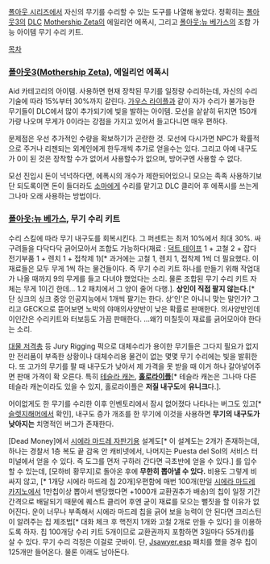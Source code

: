 [[폴아웃 시리즈]]에서 자신의 무기를 수리할 수 있는 도구를 나열해 놓았다. 정확히는 [[폴아웃3]]의 [[DLC]] [[Mothership Zeta]]의 에일리언 에폭시, 그리고 [[폴아웃:뉴 베가스]]의 조합 가능 아이템 무기 수리 키트.

[[목차]]

=== [[폴아웃3]]([[Mothership Zeta]]), 에일리언 에폭시 ===
Aid 카테고리의 아이템. 사용하면 현재 장착된 무기를 일정량 수리하는데, 자신의 수리 기술에 따라 15%부터 30%까지 갈린다. [[가우스 라이플]]과 같이 자가 수리가 불가능한 무기들이 DLC에서 많이 추가되기에 빛을 발하는 아이템. 모선을 샅샅히 뒤지면 150개 가량 나오며 무게가 0이라는 강점을 가지고 있어서 들고다니면 매우 편하다. 

문제점은 우선 추가적인 수량을 확보하기가 곤란한 것. 모선에 다시가면 NPC가 확률적으로 주거나 리젠되는 외계인에게 한두개씩 추가로 얻을수는 있다. 그리고 아예 내구도가 0이 된 것은 장착할 수가 없어서 사용할수가 없으며, 방어구엔 사용할 수 없다.

모선 진입시 돈이 넉넉하다면, 에폭시의 개수가 제한되어있으니 모으는 족족 사용하기보단 되도록이면 돈이 들더라도 [[소마]]에게 수리를 맡기고 DLC 클리어 후 에폭시를 쓰는게 그나마 오래 사용하는 방법이다. 

=== [[폴아웃:뉴 베가스]], 무기 수리 키트 ===
수리 스킬에 따라 무기 내구도를 회복시킨다. 그 퍼센트는 최저 10%에서 최대 30%. 싸구려들을 다닥다닥 긁어모아서 조합도 가능하다(재료 : [[덕트 테이프]] 1 + 고철 2 + 잡다 전기부품 1 + 렌치 1 + 접착제 1)[* 과거에는 고철 1, 렌치 1, 접착제 1씩 더 필요했다. 이 재료들은 모두 무게 1씩 하는 물건들이다. 즉 무기 수리 키트 하나를 만들기 위해 작업대가 나올 때까지 9의 무게를 들고 다녀야 했었다는 소리. 물론 조합된 무기 수리 키트 자체는 무게 1이긴 한데... 1.2 패치에서 그 양이 줄어 다행.]. '''상인이 직접 팔지 않는다.'''[* 단 싱크의 싱크 중앙 인공지능에서 1개씩 팔기는 한다. 상'인'은 아니니 맞는 말인가? 그리고 GECK으로 뜯어보면 노박의 야매의사양반이 낮은 확률로 판매한다. 의사양반인데 이인간은 수리키트와 터보등도 가끔 판매한다. ...왜?] 미칠듯이 재료를 긁어모아야 한다는 소리.

[[대물 저격총(폴아웃: 뉴 베가스)|대물 저격총]] 등 Jury Rigging 퍽으로 대체수리가 용이한 무기들은 그다지 필요가 없지만 전리품이 부족한 상황이나 대체수리용 물건이 없는 몇몇 무기 수리에는 빛을 발휘한다. 또 고가의 무기를 팔 때 내구도가 낮아서 제 가격을 못 받을 때 이거 하나 갈아넣어주면 판매 가격이 확 오른다. 특히 [[테슬라 캐논]], '''[[홀로라이플]]'''[* 테슬라 캐논은 그나마 다른 테슬라 캐논이라도 있을 수 있지, 홀로라이플은 '''저질 내구도'''에 '''유니크'''다.].

어이없게도 한 무기를 수리한 이후 인벤토리에서 잠시 없어졌다 나타나는 버그도 있고[* [[슬렛지해머]]에서 확인], 내구도 증가 개조를 한 무기에 이것을 사용하면 '''무기의 내구도가 낮아지는''' 치명적인 버그가 존재한다.

[Dead Money]에서 [[시에라 마드레 자판기]]용 설계도[* 이 설계도는 2개가 존재하는데, 하나는 경찰서 1층 복도 끝 감옥 안 캐비넷에서, 나머지는 Puesta del Sol의 서비스 터미널에서 얻을 수 있다. 즉 도그를 먼저 구하러 간다면 극초반에 얻을 수 있다.] 를 입수할 수 있는데, [모하비 황무지]로 돌아온 후에 '''무한히 뽑아낼 수 있다.''' 비용도 그렇게 비싸지 않고, [* 1개당 시에라 마드레 칩 20개]우편함에 매번 100개(만일 [[시에라 마드레 카지노]]에서 1만칩이상 뽑아서 밴당했다면 +1000개 교환권추가 배송)의 칩이 일정 기간 간격으로 배달되기 때문에 퀘스트 클리어 후엔 굳이 재료를 모으는 뻘짓을 할 이유가 없어진다. 운이 너무나 부족해서 시에라 마드레 칩을 긁어 보을 능력이 안 된다면 크리스틴이 알려주는 칩 제조법[* 대화 체크 후 핵전지 1개와 고철 2개로 만들 수 있다] 을 이용하도록 하자. 칩 100개당 수리 키트 5개이므로 교환권까지 포함하면 3일마다 55개(!)를 살 수 있다. 무기 수리 걱정은 이걸로 굿바이. 단, [[Jsawyer.esp]] 패치를 했을 경우 칩이 125개만 들어온다. 물론 이래도 남아돈다. 
